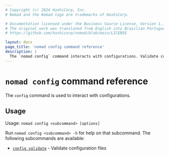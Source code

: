 ```yaml
---
# Copyright (c) 2024 HashiCorp, Inc.
# Nomad and the Nomad logo are trademarks of HashiCorp.

# Documentation licensed under the Business Source License, Version 1.1.
# The original work was translated from English into Brazilian Portuguese.
# https://github.com/hashicorp/nomad/blob/main/LICENSE

layout: docs
page_title: 'nomad config command reference'
description: |
  The `nomad config` command interacts with configurations. Validate configuration files.
---
```


# `nomad config` command reference

The `config` command is used to interact with configurations.

## Usage

Usage: `nomad config <subcommand> [options]`

Run `nomad config <subcommand> -h` for help on that subcommand. The
following subcommands are available:

- [`config validate`][validate] - Validate configuration files

[validate]: /nomad/commands/config/validate 'Validate configuration files'
